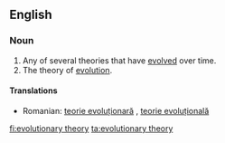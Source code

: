==English==
{{wikipedia}}

===Noun===
{{en-noun|head=[[evolutionary]] [[theory]]|evolutionary theories}}

# Any of several theories that have [[evolved]] over time.
# The theory of [[evolution]].

====Translations====
{{trans-top|theory of evolution}}
{{trans-mid}}
* Romanian: [[teorie evoluționară]] {{f}}, [[teorie evoluțională]] {{f}}
{{trans-bottom}}
[[fi:evolutionary theory]]
[[ta:evolutionary theory]]